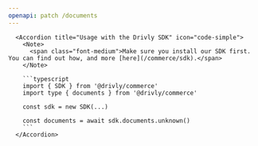 ```yaml
---
openapi: patch /documents
---
```


      <Accordion title="Usage with the Drivly SDK" icon="code-simple">
        <Note>
          <span class="font-medium">Make sure you install our SDK first. You can find out how, and more [here](/commerce/sdk).</span>
        </Note>

        ```typescript
        import { SDK } from '@drivly/commerce'
        import type { documents } from '@drivly/commerce'

        const sdk = new SDK(...)

        const documents = await sdk.documents.unknown()
        ```
      </Accordion>
